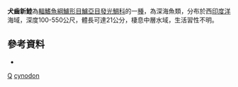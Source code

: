 {{Speciesbox
| taxon = Neoscombrops cynodon
| binomial_authority = {{le|查爾斯·塔特·里根|Charles Tate Regan|Regan}}, 1912
| status = NE
| status_system = IUCN3.1
| synonyms = *''Acropoma cynodon'', <small>Regan, 1921</small> 
}}

'''犬齒新鯥'''為[[輻鰭魚綱|輻鰭魚綱]][[鱸形目|鱸形目]][[鱸亞目|鱸亞目]][[發光鯛科|發光鯛科]]的一[[種|種]]，為深海魚類，分布於西[[印度洋|印度洋]]海域，深度100-550公尺，體長可達21公分，棲息中層水域，生活習性不明。

==參考資料==
*{{FishBase_species|genus=Neoscombrops|species=cynodon|year=2016|month=8}}

{{Taxonbar}}
[[Category:_1912年描述的鱼类|Q]]
[[Category:新鯥屬|cynodon]]


{{鱸形目小作品}}